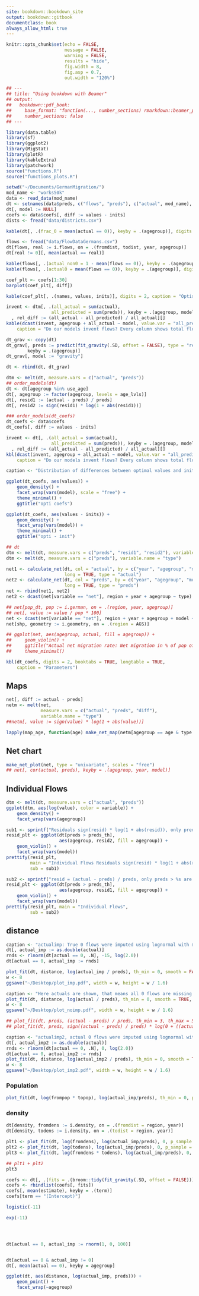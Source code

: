 ```yaml
--- 
site: bookdown::bookdown_site
output: bookdown::gitbook
documentclass: book
always_allow_html: true
---
```


```r

knitr::opts_chunk$set(echo = FALSE,
                      message = FALSE,
                      warning = FALSE,
                      results = "hide",
                      fig.width = 8,
                      fig.asp = 0.7,
                      out.width = "120%")

## ---
## title: "Using bookdown with Beamer"
## output:
##   bookdown::pdf_book:
##     base_format: "function(..., number_sections) rmarkdown::beamer_presentation(...)"
##     number_sections: false
## ---

```

```r

library(data.table)
library(sf)
library(ggplot2)
library(MigStat)
library(plotR)
library(kableExtra)
library(patchwork)
source("functions.R")
source("functions_plots.R")

```


```r

setwd("~/Documents/GermanMigration/")
mod_name <- "works50k"
data <- read_data(mod_name)
dt <- setnames(data$preds, c("flows", "preds"), c("actual", mod_name), skip_absent = TRUE)
dt[, model := NULL]
coefs <- data$coefs[, diff := values - inits]
dists <- fread("data/districts.csv")

kable(dt[, .(frac_0 = mean(actual == 0)), keyby = .(agegroup)], digits = 2)

```

```r

flows <- fread("data/FlowDataGermans.csv")
dt[flows, real := i.flows, on = .(fromdist, todist, year, agegroup)]
dt[real != 0][, mean(actual == real)]

kable(flows[, .(actual_non0 = 1 - mean(flows == 0)), keyby = .(agegroup)], digits = 2)
kable(flows[, .(actual0 = mean(flows == 0)), keyby = .(agegroup)], digits = 2)

```

```r

coef_plt <- coefs[1:30]
barplot(coef_plt[, diff])

```

```r

kable(coef_plt[, .(names, values, inits)], digits = 2, caption = "Optis and inits")

```

```r

invent <- dtm[, .(all_actual = sum(actual),
                 all_predicted = sum(preds)), keyby = .(agegroup, model)][
  , rel_diff := (all_actual - all_predicted) / all_actual][]
kable(dcast(invent, agegroup + all_actual ~ model, value.var = "all_predicted"),
    caption = "Do our models invent flows? Every column shows total flows: Observed and from two models")

```

```r

dt_grav <- copy(dt)
dt_grav[, preds := predict(fit_gravity(.SD, offset = FALSE), type = "response"),
        keyby = .(agegroup)]
dt_grav[, model := "gravity"]

dt <- rbind(dt, dt_grav)

```

```r

dtm <- melt(dt, measure.vars = c("actual", "preds"))
## order_models(dt)
dt <- dt[agegroup %in% use_age]
dt[, agegroup := factor(agegroup, levels = age_lvls)]
dt[, resid1 := (actual - preds) / preds]
dt[, resid2 := sign(resid1) * log(1 + abs(resid1))]

### order_models(dt_coefs)
dt_coefs <- data$coefs
dt_coefs[, diff := values - inits]

```

```r

invent <- dt[, .(all_actual = sum(actual),
                 all_predicted = sum(preds)), keyby = .(agegroup, model)][
  , rel_diff := (all_actual - all_predicted) / all_actual][]
kbl(dcast(invent, agegroup + all_actual ~ model, value.var = "all_predicted"),
    caption = "Do our models invent flows? Every column shows total flows: Observed and from two models")

```

```r

caption <- "Distribution of differences between optimal values and initial values."

ggplot(dt_coefs, aes(values)) +
    geom_density() +
    facet_wrap(vars(model), scale = "free") +
    theme_minimal() +
    ggtitle("opti coefs")

ggplot(dt_coefs, aes(values - inits)) +
    geom_density() +
    facet_wrap(vars(model)) +
    theme_minimal() +
    ggtitle("opti - init")

```

```r

## dt
dtm <- melt(dt, measure.vars = c("preds", "resid1", "resid2"), variable.name = "type")
dtm <- melt(dt, measure.vars = c("preds"), variable.name = "type")

net1 <- calculate_net(dt, col = "actual", by = c("year", "agegroup", "model"),
                      long = TRUE, type = "actual")
net2 <- calculate_net(dt, col = "preds", by = c("year", "agegroup", "model"),
                      long = TRUE, type = "preds")
net <- rbind(net1, net2)
net2 <- dcast(net[variable == "net"], region + year + agegroup ~ type)

## net[pop_dt, pop := i.german, on = .(region, year, agegroup)]
## net[, value := value / pop * 100]
net <- dcast(net[variable == "net"], region + year + agegroup + model ~ type, value.var = "value")
net[shp, geometry := i.geometry, on = .(region = AGS)]

## ggplot(net, aes(agegroup, actual, fill = agegroup)) +
##     geom_violin() +
##     ggtitle("Actual net migration rate: Net migration in % of pop of agegroup") +
##     theme_minimal()

```

```r

kbl(dt_coefs, digits = 2, booktabs = TRUE, longtable = TRUE,
    caption = "Parameters")

```

## Maps
```r

net[, diff := actual - preds]
netm <- melt(net,
             measure.vars = c("actual", "preds", "diff"),
             variable.name = "type")
##netm[, value := sign(value) * log(1 + abs(value))]

lapply(map_age, function(age) make_net_map(netm[agegroup == age & type %in% c("actual", "preds")]))

```

## Net chart
```r

make_net_plot(net, type = "univariate", scales = "free") 
## net[, cor(actual, preds), keyby = .(agegroup, year, model)]

```

## Individual Flows

```r

dtm <- melt(dt, measure.vars = c("actual", "preds"))
ggplot(dtm, aes(log(value), color = variable)) +
    geom_density() +
    facet_wrap(vars(agegroup))

```

```r

sub1 <- sprintf("Residuals sign(resid) * log(1 + abs(resid)), only preds > %s are shown", preds_th)
resid_plt <- ggplot(dt[preds > preds_th],
                    aes(agegroup, resid2, fill = agegroup)) +
    geom_violin() +
    facet_wrap(vars(model))
prettify(resid_plt,
         main = "Individual Flows Residuals sign(resid) * log(1 + abs(resid))",
         sub = sub1)

sub2 <- sprintf("resid = (actual - preds) / preds, only preds > %s are shown", preds_th)
resid_plt <- ggplot(dt[preds > preds_th],
                    aes(agegroup, resid1, fill = agegroup)) +
    geom_violin() +
    facet_wrap(vars(model))
prettify(resid_plt, main = "Individual Flows",
         sub = sub2)

```

## distance
```r

caption <- "actualimp: True 0 flows were imputed using lognormal with mean = -15"
dt[, actual_imp := as.double(actual)]
rnds <- rlnorm(dt[actual == 0, .N], -15, log(2.0))
dt[actual == 0, actual_imp := rnds]

plot_fit(dt, distance, log(actual_imp / preds), th_min = 0, smooth = FALSE, p_sample = 1)
w <- 8
ggsave("~/Desktop/plot_imp.pdf", width = w, height = w / 1.6)

```

```r

caption <- "Here actuals are shown, that means all 0 flows are missing."
plot_fit(dt, distance, log(actual / preds), th_min = 0, smooth = TRUE, p_sample = 1)
w <- 8
ggsave("~/Desktop/plot_noimp.pdf", width = w, height = w / 1.6)

## plot_fit(dt, preds, (actual - preds) / preds, th_min = 3, th_max = 50, p_sample = 1, smooth = FALSE) 
## plot_fit(dt, preds, sign((actual - preds) / preds) * log(0 + ((actual - preds) / preds)) , 1, 50, p_sample = 1, smooth = FALSE)

```

```r

caption <- "actualimp2, actual 0 flows were imputed using lognormal with mean 0."
dt[, actual_imp2 := as.double(actual)]
rnds <- rlnorm(dt[actual == 0, .N], 0, log(2.0))
dt[actual == 0, actual_imp2 := rnds]
plot_fit(dt, distance, log(actual_imp2 / preds), th_min = 0, smooth = TRUE, p_sample = 1)
w <- 8
ggsave("~/Desktop/plot_imp2.pdf", width = w, height = w / 1.6)

```

### Population

```r

plot_fit(dt, log(frompop * topop), log(actual_imp/preds), th_min = 0, p_sample = 1, smooth = FALSE)

```

### density
```r

dt[density, fromdens := i.density, on = .(fromdist = region, year)]
dt[density, todens := i.density, on = .(todist = region, year)]

plt1 <- plot_fit(dt, log(fromdens), log(actual_imp/preds), 0, p_sample = 1, smooth = FALSE)
plt2 <- plot_fit(dt, log(todens), log(actual_imp/preds), 0, p_sample = 1, smooth = FALSE)
plt3 <- plot_fit(dt, log(fromdens * todens), log(actual_imp/preds), 0, p_sample = 1, smooth = FALSE)

## plt1 + plt2
plt3

```

```r



coefs <- dt[, .(fits = .(broom::tidy(fit_gravity(.SD, offset = FALSE)))), keyby = agegroup]
coefs <- rbindlist(coefs[, fits])
coefs[, mean(estimate), keyby = .(term)]
coefs[term == "(Intercept)"]

logistic(-11)

exp(-11)




dt[actual == 0, actual_imp := rnorm(1, 0, 100)]


dt[actual == 0 & actual_imp != 0]
dt[, mean(actual == 0), keyby = agegroup]

ggplot(dt, aes(distance, log(actual_imp, preds))) +
    geom_point() +
    facet_wrap(~agegroup)

```
